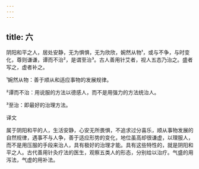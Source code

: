 ```yaml
---
---
---
```

title: 六
---




阴阳和平之人，居处安静，无为惧惧，无为欣欣，婉然从物¹，或与不争，与时变化，尊则谦谦，谭而不治²，是谓至治³。古人善用针艾者，视人五态乃治之。盛者写之，虚者补之。

¹婉然从物：善于顺从和适应事物的发展规律。

²谭而不治：用说服的方法以德感人，而不是用强力的方法统治人。

³至治：即最好的治理方法。

译文

属于阴阳和平的人，生活安静，心安无所畏惧，不追求过分喜乐，顺从事物发展的自然规律，遇事不与人争，善于适应形势的变化，地位虽高却很谦虚，以理服人，而不是用压服的手段来治人，具有极好的治理才能。具有这些特性的，就是阴阳和平之人。古代善用针灸疗法的医生，观察五类人的形态，分别给以治疗。气盛的用泻法，气虚的用补法。